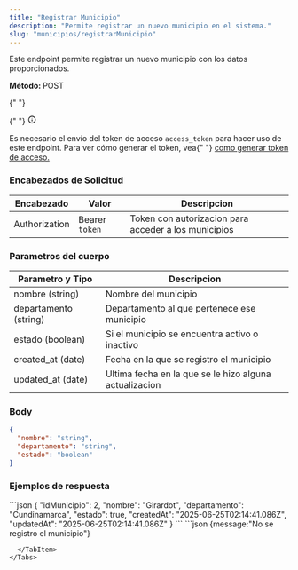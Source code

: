 ```yaml
---
title: "Registrar Municipio"
description: "Permite registrar un nuevo municipio en el sistema."
slug: "municipios/registrarMunicipio"
---
```



Este endpoint permite registrar un nuevo municipio con los datos proporcionados.

<p>
  <strong>Método: </strong>
  <span class="sl-badge caution small astro-avdet4wd">POST</span>
</p>

<Tabs>
  <TabItem label="Endpoint">
    <ApiEndpoint url={`${API_BASE_URL}/municipios`} />
  </TabItem>
</Tabs>

<aside aria-label="Nota" class="starlight-aside starlight-aside--note">
  {" "}
  <p class="starlight-aside__title" aria-hidden="true">
    {" "}
    <svg
      aria-hidden="true"
      class="starlight-aside__icon astro-c6vsoqas"
      width="16"
      height="16"
      viewBox="0 0 24 24"
      fill="currentColor"
      style="--sl-icon-size: 1em;"
    >
      <path d="M12 11a1 1 0 0 0-1 1v4a1 1 0 0 0 2 0v-4a1 1 0 0 0-1-1Zm.38-3.92a1 1 0 0 0-.76 0 1 1 0 0 0-.33.21 1.15 1.15 0 0 0-.21.33 1 1 0 0 0 .21 1.09c.097.088.209.16.33.21A1 1 0 0 0 13 8a1.05 1.05 0 0 0-.29-.71 1 1 0 0 0-.33-.21ZM12 2a10 10 0 1 0 0 20 10 10 0 0 0 0-20Zm0 18a8 8 0 1 1 0-16.001A8 8 0 0 1 12 20Z"></path>
      Nota{" "}
    </svg>
  </p>
  Es necesario el envío del token de acceso <code>access_token</code> para hacer
  uso de este endpoint. Para ver cómo generar el token, vea{" "}
  <a href="/usuarios/login">como generar token de acceso.</a>
</aside>

<h3>Encabezados de Solicitud</h3>

| Encabezado    | Valor          | Descripcion                                          |
| ------------- | -------------- | ---------------------------------------------------- |
| Authorization | Bearer `token` | Token con autorizacion para acceder a los municipios |

<h3>Parametros del cuerpo</h3>

| Parametro y Tipo      | Descripcion                                            |
| --------------------- | ------------------------------------------------------ |
| nombre (string)       | Nombre del municipio                                   |
| departamento (string) | Departamento al que pertenece ese municipio            |
| estado (boolean)      | Si el municipio se encuentra activo o inactivo         |
| created_at (date)     | Fecha en la que se registro el municipio               |
| updated_at (date)     | Ultima fecha en la que se le hizo alguna actualizacion |

### Body

```json
{
  "nombre": "string",
  "departamento": "string",
  "estado": "boolean"
}
```

<h3>Ejemplos de respuesta</h3>

<Tabs>
  <TabItem label="Status 201">
  ```json
{
    "idMunicipio": 2,
    "nombre": "Girardot",
    "departamento": "Cundinamarca",
    "estado": true,
    "createdAt": "2025-06-25T02:14:41.086Z",
    "updatedAt": "2025-06-25T02:14:41.086Z"
} 
 ```
   </TabItem>

  <TabItem label="Status 401">
  ```json
    {message:"No se registro el municipio"}

```
  </TabItem>
</Tabs>

